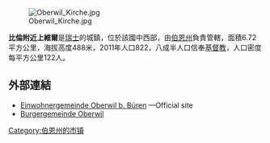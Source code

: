 [[Image:Oberwil_Kirche.jpg|right]]

'''比倫附近上維爾'''是[[瑞士|瑞士]]的城鎮，位於該國中西部，由[[伯恩州|伯恩州]]負責管轄，面積6.72平方公里，海拔高度488米，2011年人口822，八成半人口信奉[[基督教|基督教]]，人口密度每平方公里122人。

==外部連結==
*[http://www.oberwil-bueren.ch Einwohnergemeinde Oberwil b. Büren] {{Wayback|url=http://www.oberwil-bueren.ch/ |date=20201101160716 }} {{de_icon}}—Official site
*[https://web.archive.org/web/20070311042759/http://www.burgergemeinde-oberwil.ch/ Burgergemeinde Oberwil] {{de_icon}}

{{Authority control}}
{{Switzerland-geo-stub}}
[[Category:伯恩州的市镇|Category:伯恩州的市镇]]